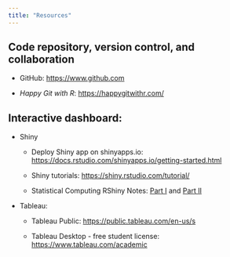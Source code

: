 ```yaml
---
title: "Resources"
---
```


## Code repository, version control, and collaboration

-   GitHub: [https://www.github.com](https://www.github.com/)

-   *Happy Git with R*: <https://happygitwithr.com/>

## Interactive dashboard:

-   Shiny

    -   Deploy Shiny app on shinyapps.io: <https://docs.rstudio.com/shinyapps.io/getting-started.html>

    -   Shiny tutorials: <https://shiny.rstudio.com/tutorial/>

    -   Statistical Computing RShiny Notes: [Part I](https://shawnsanto.com/files/sta323/slides/lec-9a-shiny1.html#1) and [Part II](https://shawnsanto.com/files/sta323/slides/lec-9b-shiny2.html#1)\

-   Tableau:

    -   Tableau Public: <https://public.tableau.com/en-us/s>

    -   Tableau Desktop - free student license: <https://www.tableau.com/academic>
